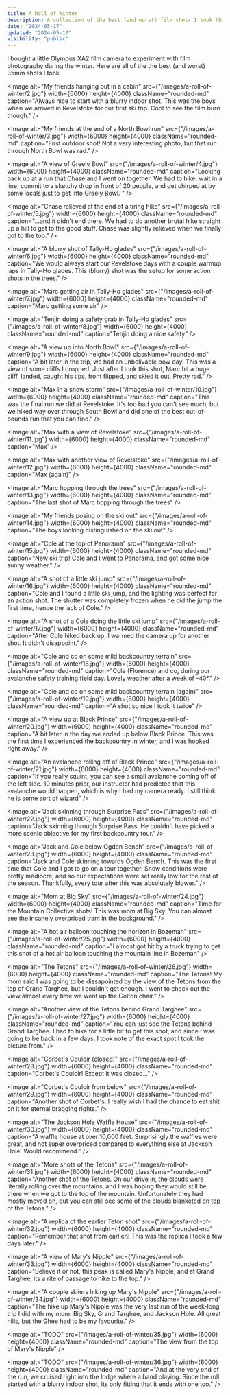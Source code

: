 ```yaml
---
title: A Roll of Winter
description: A collection of the best (and worst) film shots I took this winter.
date: "2024-05-17"
updated: "2024-05-17"
visibility: "public"
---
```


I bought a little Olympus XA2 film camera to experiment with film photography during the winter. Here are all of the the best (and worst) 35mm shots I took.  

<Image
  alt="My friends hanging out in a cabin"
  src={"/images/a-roll-of-winter/2.jpg"}
  width={6000}
  height={4000}
  className="rounded-md"
  caption="Always nice to start with a blurry indoor shot. This was the boys when we arrived in Revelstoke for our first ski trip. Cool to see the film burn though."
/>

<Image
  alt="My friends at the end of a North Bowl run"
  src={"/images/a-roll-of-winter/3.jpg"}
  width={6000}
  height={4000}
  className="rounded-md"
  caption="First outdoor shot! Not a very interesting photo, but that run through North Bowl was rad."
/>

<Image
  alt="A view of Greely Bowl"
  src={"/images/a-roll-of-winter/4.jpg"}
  width={6000}
  height={4000}
  className="rounded-md"
  caption="Looking back up at a run that Chase and I went on together. We had to hike, wait in a line, commit to a sketchy drop in front of 20 people, and get chirped at by some locals just to get into Greely Bowl. "
/>

<Image
  alt="Chase relieved at the end of a tiring hike"
  src={"/images/a-roll-of-winter/5.jpg"}
  width={6000}
  height={4000}
  className="rounded-md"
  caption="...and it didn't end there. We had to do another brutal hike straight up a hill to get to the good stuff. Chase was slightly relieved when we finally got to the top."
/>

<Image
  alt="A blurry shot of Tally-Ho glades"
  src={"/images/a-roll-of-winter/6.jpg"}
  width={6000}
  height={4000}
  className="rounded-md"
  caption="We would always start our Revelstoke days with a couple warmup laps in Tally-Ho glades. This (blurry) shot was the setup for some action shots in the trees."
/>

<Image
  alt="Marc getting air in Tally-Ho glades"
  src={"/images/a-roll-of-winter/7.jpg"}
  width={6000}
  height={4000}
  className="rounded-md"
  caption="Marc getting some air"
/>

<Image
  alt="Tenjin doing a safety grab in Tally-Ho glades"
  src={"/images/a-roll-of-winter/8.jpg"}
  width={6000}
  height={4000}
  className="rounded-md"
  caption="Tenjin doing a nice safety"
/>

<Image
  alt="A view up into North Bowl"
  src={"/images/a-roll-of-winter/9.jpg"}
  width={6000}
  height={4000}
  className="rounded-md"
  caption="A bit later in the trip, we had an unbelivable pow day. This was a view of some cliffs I dropped. Just after I took this shot, Marc hit a huge cliff, landed, caught his tips, front flipped, and skied it out. Pretty rad."
/>

<Image
  alt="Max in a snow storm"
  src={"/images/a-roll-of-winter/10.jpg"}
  width={6000}
  height={4000}
  className="rounded-md"
  caption="This was the final run we did at Revelstoke. It's too bad you can't see much, but we hiked way over through South Bowl and did one of the best out-of-bounds run that you can find."
/>

<Image
  alt="Max with a view of Revelstoke"
  src={"/images/a-roll-of-winter/11.jpg"}
  width={6000}
  height={4000}
  className="rounded-md"
  caption="Max"
/>

<Image
  alt="Max with another view of Revelstoke"
  src={"/images/a-roll-of-winter/12.jpg"}
  width={6000}
  height={4000}
  className="rounded-md"
  caption="Max (again)"
/>

<Image
  alt="Marc hopping through the trees"
  src={"/images/a-roll-of-winter/13.jpg"}
  width={6000}
  height={4000}
  className="rounded-md"
  caption="The last shot of Marc hopping through the trees"
/>

<Image
  alt="My friends posing on the ski out"
  src={"/images/a-roll-of-winter/14.jpg"}
  width={6000}
  height={4000}
  className="rounded-md"
  caption="The boys looking distinguished on the ski out"
/>

<Image
  alt="Cole at the top of Panorama"
  src={"/images/a-roll-of-winter/15.jpg"}
  width={6000}
  height={4000}
  className="rounded-md"
  caption="New ski trip! Cole and I went to Panorama, and got some nice sunny weather."
/>

<Image
  alt="A shot of a little ski jump"
  src={"/images/a-roll-of-winter/16.jpg"}
  width={6000}
  height={4000}
  className="rounded-md"
  caption="Cole and I found a little ski jump, and the lighting was perfect for an action shot. The shutter was completely frozen when he did the jump the first time, hence the lack of Cole."
/>

<Image
  alt="A shot of a Cole doing the little ski jump"
  src={"/images/a-roll-of-winter/17.jpg"}
  width={6000}
  height={4000}
  className="rounded-md"
  caption="After Cole hiked back up, I warmed the camera up for another shot. It didn't disappoint."
/>

<Image
  alt="Cole and co on some mild backcountry terrain"
  src={"/images/a-roll-of-winter/18.jpg"}
  width={6000}
  height={4000}
  className="rounded-md"
  caption="Cole (Florence) and co, during our avalanche safety training field day. Lovely weather after a week of -40°."
/>

<Image
  alt="Cole and co on some mild backcountry terrain (again)"
  src={"/images/a-roll-of-winter/19.jpg"}
  width={6000}
  height={4000}
  className="rounded-md"
  caption="A shot so nice I took it twice"
/>


<Image
  alt="A view up at Black Prince"
  src={"/images/a-roll-of-winter/20.jpg"}
  width={6000}
  height={4000}
  className="rounded-md"
  caption="A bit later in the day we ended up below Black Prince. This was the first time I experienced the backcountry in winter, and I was hooked right away."
/>

<Image
  alt="An avalanche rolling off of Black Prince"
  src={"/images/a-roll-of-winter/21.jpg"}
  width={6000}
  height={4000}
  className="rounded-md"
  caption="If you really squint, you can see a small avalanche coming off of the left side. 10 minutes prior, our instructor had predicted that this avalanche would happen, which is why I had my camera ready. I still think he is some sort of wizard"
/>

<Image
  alt="Jack skinning through Surprise Pass"
  src={"/images/a-roll-of-winter/22.jpg"}
  width={6000}
  height={4000}
  className="rounded-md"
  caption="Jack skinning through Surprise Pass. He couldn't have picked a more scenic objective for my first backcountry tour."
/>

<Image
  alt="Jack and Cole below Ogden Bench"
  src={"/images/a-roll-of-winter/23.jpg"}
  width={6000}
  height={4000}
  className="rounded-md"
  caption="Jack and Cole skinning towards Ogden Bench. This was the first time that Cole and I got to go on a tour together. Snow conditions were pretty mediocre, and so our expectations were set really low for the rest of the season. Thankfully, every tour after this was absolutely blower."
/>

<Image
  alt="Mom at Big Sky"
  src={"/images/a-roll-of-winter/24.jpg"}
  width={6000}
  height={4000}
  className="rounded-md"
  caption="Time for the Mountain Collective shots! This was mom at Big Sky. You can almost see the insanely overpriced tram in the background."
/>

<Image
  alt="A hot air balloon touching the horizon in Bozeman"
  src={"/images/a-roll-of-winter/25.jpg"}
  width={6000}
  height={4000}
  className="rounded-md"
  caption="I almost got hit by a truck trying to get this shot of a hot air balloon touching the mountain line in Bozeman"
/>

<Image
  alt="The Tetons"
  src={"/images/a-roll-of-winter/26.jpg"}
  width={6000}
  height={4000}
  className="rounded-md"
  caption="The Tetons! My mom said I was going to be dissapointed by the view of the Tetons from the top of Grand Targhee, but I couldn't get enough. I went to check out the view almost every time we went up the Colton chair."
/>

<Image
  alt="Another view of the Tetons behind Grand Targhee"
  src={"/images/a-roll-of-winter/27.jpg"}
  width={6000}
  height={4000}
  className="rounded-md"
  caption="You can just see the Tetons behind Grand Targhee. I had to hike for a little bit to get this shot, and since I was going to be back in a few days, I took note of the exact spot I took the picture from."
/>

<Image
  alt="Corbet's Couloir (closed)"
  src={"/images/a-roll-of-winter/28.jpg"}
  width={6000}
  height={4000}
  className="rounded-md"
  caption="Corbet's Couloir! Except it was closed..."
/>

<Image
  alt="Corbet's Couloir from below"
  src={"/images/a-roll-of-winter/29.jpg"}
  width={6000}
  height={4000}
  className="rounded-md"
  caption="Another shot of Corbet's. I really wish I had the chance to eat shit on it for eternal bragging rights."
/>

<Image
  alt="The Jackson Hole Waffle House"
  src={"/images/a-roll-of-winter/30.jpg"}
  width={6000}
  height={4000}
  className="rounded-md"
  caption="A waffle house at over 10,000 feet. Surprisingly the waffles were great, and not super overpriced compared to everything else at Jackson Hole. Would recommend."
/>

<Image
  alt="More shots of the Tetons"
  src={"/images/a-roll-of-winter/31.jpg"}
  width={6000}
  height={4000}
  className="rounded-md"
  caption="Another shot of the Tetons. On our drive in, the clouds were literally rolling over the mountains, and I was hoping they would still be there when we got to the top of the mountain. Unfortunately they had mostly moved on, but you can still see some of the clouds blanketed on top of the Tetons."
/>

<Image
  alt="A replica of the earlier Teton shot"
  src={"/images/a-roll-of-winter/32.jpg"}
  width={6000}
  height={4000}
  className="rounded-md"
  caption="Remember that shot from earlier? This was the replica I took a few days later."
/>

<Image
  alt="A view of Mary's Nipple"
  src={"/images/a-roll-of-winter/33.jpg"}
  width={6000}
  height={4000}
  className="rounded-md"
  caption="Believe it or not, this peak is called Mary's Nipple, and at Grand Targhee, its a rite of passage to hike to the top."
/>

<Image
  alt="A couple skiiers hiking up Mary's Nipple"
  src={"/images/a-roll-of-winter/34.jpg"}
  width={6000}
  height={4000}
  className="rounded-md"
  caption="The hike up Mary's Nipple was the very last run of the week-long trip I did with my mom. Big Sky, Grand Targhee, and Jackson Hole. All great hills, but the Ghee had to be my favourite."
/>

<Image
  alt="TODO"
  src={"/images/a-roll-of-winter/35.jpg"}
  width={6000}
  height={4000}
  className="rounded-md"
  caption="The view from the top of Mary's Nipple"
/>

<Image
  alt="TODO"
  src={"/images/a-roll-of-winter/36.jpg"}
  width={6000}
  height={4000}
  className="rounded-md"
  caption="And at the very end of the run, we cruised right into the lodge where a band playing. Since the roll started with a blurry indoor shot, its only fitting that it ends with one too."
/>
